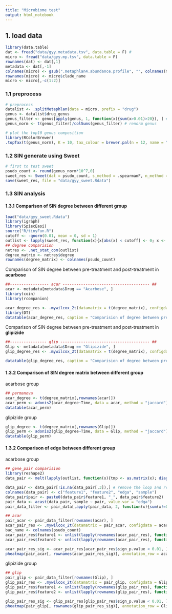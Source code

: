 ```yaml
---
title: "Microbiome test"
output: html_notebook
---
```


## 1. load data

```r
library(data.table)
dat <- fread("data/gyy.metadata.tsv", data.table = F) # 
micro <- fread("data/gyy.mp.tsv", data.table = F)
rownames(dat) <- dat[,1]
metadata <- dat[,-1]
colnames(micro) <- gsub(".metaphlan4.abundance.profile", "", colnames(micro))
rownames(micro) <- micro$clade_name
micro <- micro[,-c(1:2)]
```

### 1.1 preprocess

```r
# preprocess 
datalist <- .splitMetaphlan(data = micro, prefix = "drug")
genus <- datalist$drug_genus
genus_filter <- genus[apply(genus, 1, function(x){sum(x>0.01)>20}), ] # filter rare genus
genus_norm <- t(genus_filter)/colSums(genus_filter) # renorm genus 

# plot the top10 genus composition 
library(RColorBrewer)
.topTax(t(genus_norm), K = 10, tax_colour = brewer.pal(n = 12, name = "Paired"))
```

### 1.2 SIN generate using Sweet

```r
# first to test sweet 
psudo_count <- round(genus_norm*10^7,0)
sweet_res <- Sweet(dat = psudo_count, s_method = .spearmanF, n_method = .sparccF)
save(sweet_res, file = "data/gyy_sweet.Rdata")
```


### 1.3 SIN analysis

#### 1.3.1 Comparison of SIN degree between different group 

```r
load("data/gyy_sweet.Rdata")
library(igraph)
library(SpiecEasi)
source("R/tinyFun.R")
cutoff <- -qnorm(0.01, mean = 0, sd = 1)
outlist <- lapply(sweet_res, function(x){x[abs(x) < cutoff] <- 0; x <- sign(x); as(x, "dgCMatrix")})
## degree comparision  
netres <- .net_stat_com(outlist)
degree_matrix <- netres$degree
rownames(degree_matrix) <- colnames(psudo_count)
```

Comparison of SIN degree between pre-treatment and post-treatment in **acarbose**

```r
##----------------- acar -------------------------------------- ## 
acar <- metadata[metadata$Drug == "Acarbose", ]
library(coin)
library(rcompanion)

acar_degree_res <- .mywilcox_2t(datamatrix = t(degree_matrix), configdata = acar, group = "Time",  ID = "PID", Time = "Time")
library(DT)
datatable(acar_degree_res, caption = "Comparision of degree between pre-treatment and post-treatment in acarbose group") %>% formatRound(colnames(acar_degree_res)[1:10],3)
```

Comparison of SIN degree between pre-treatment and post-treatment in **glipizide**

```r
##---------------- glip --------------------------------------- ##
Glip <- metadata[metadata$Drug == "Glipizide", ]
glip_degree_res <- .mywilcox_2t(datamatrix = t(degree_matrix), configdata = Glip, group = "Time",  ID = "PID", Time = "Time")

datatable(glip_degree_res, caption = "Comparision of degree between pre-treatment and post-treatment in Glipizide group") %>% formatRound(colnames(glip_degree_res)[1:10],3)
```

#### 1.3.2 Comparison of SIN degree matrix between different group 

acarbose group 

```r
## permanova 
acar_degree <- t(degree_matrix[,rownames(acar)])
acar_perm <- adonis2(acar_degree~Time, data = acar, method = "jaccard")
datatable(acar_perm)
```

glipizide group 

```r
glip_degree <- t(degree_matrix[,rownames(Glip)])
glip_perm <- adonis2(glip_degree~Time, data = Glip, method = "jaccard")
datatable(glip_perm)
```


#### 1.3.2 Comparison of edge between different group 

acarbose group 

```r
## gene_pair comparision 
library(reshape2)
data_pair <- melt(lapply(outlist, function(x){tmp <- as.matrix(x); diag(tmp) <- NA; tmp[lower.tri(tmp)] <- NA;tmp}))

data_pair <- data_pair[!is.na(data_pair[,3]),] # remove the loop and repeat edga 
colnames(data_pair) <- c("feature1", "feature2", "edga", "sample")
data_pair$pair <- paste0(data_pair$feature1, "_", data_pair$feature2)
pair_data <- acast(data_pair, sample ~ pair, value.var = "edga")
pair_data_filter <- pair_data[,apply(pair_data, 2, function(x){sum(x!=0)>20})]

## acar 
pair_acar <- pair_data_filter[rownames(acar), ]
acar_pair_res <- .mywilcox_2t(datamatrix = pair_acar, configdata = acar, group = "Time",  ID = "PID", Time = "Time")
bac_name <- colnames(psudo_count)
acar_pair_res$feature1 <- unlist(lapply(rownames(acar_pair_res), function(x){index <- as.numeric(unlist(strsplit(x, split = "_"))); bac_name[index[1]]}))
acar_pair_res$feature2 <- unlist(lapply(rownames(acar_pair_res), function(x){index <- as.numeric(unlist(strsplit(x, split = "_"))); bac_name[index[2]]}))

acar_pair_res_sig <- acar_pair_res[acar_pair_res$sign_p.value < 0.01, ]
pheatmap(pair_acar[, rownames(acar_pair_res_sig)], annotation_row = acar[,'Time',drop=F],show_rownames = F)
```

glipizide group 

```r
## glip 
pair_glip <- pair_data_filter[rownames(Glip), ]
glip_pair_res <- .mywilcox_2t(datamatrix = pair_glip, configdata = Glip, group = "Time",  ID = "PID", Time = "Time")
glip_pair_res$feature1 <- unlist(lapply(rownames(glip_pair_res), function(x){index <- as.numeric(unlist(strsplit(x, split = "_"))); bac_name[index[1]]}))
glip_pair_res$feature2 <- unlist(lapply(rownames(glip_pair_res), function(x){index <- as.numeric(unlist(strsplit(x, split = "_"))); bac_name[index[2]]}))

glip_pair_res_sig <- glip_pair_res[glip_pair_res$sign_p.value < 0.01, ]
pheatmap(pair_glip[, rownames(glip_pair_res_sig)], annotation_row = Glip[,'Time',drop=F],show_rownames = F)
```

